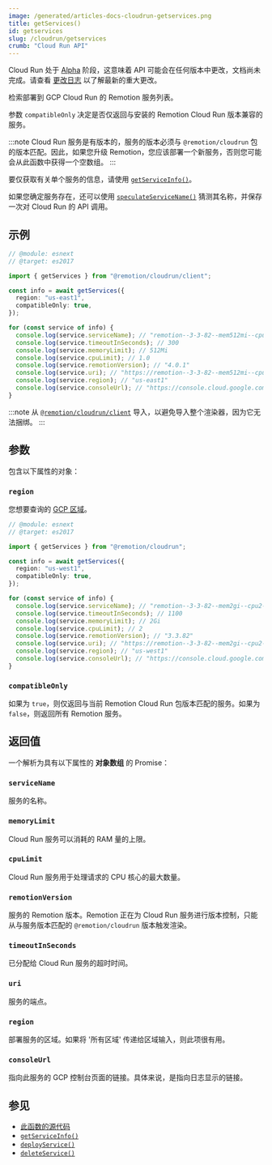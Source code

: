 ```yaml
---
image: /generated/articles-docs-cloudrun-getservices.png
title: getServices()
id: getservices
slug: /cloudrun/getservices
crumb: "Cloud Run API"
---
```


<ExperimentalBadge>
<p>Cloud Run 处于 <a href="/docs/cloudrun-alpha">Alpha</a> 阶段，这意味着 API 可能会在任何版本中更改，文档尚未完成。请查看 <a href="https://remotion.dev/changelog">更改日志</a> 以了解最新的重大更改。</p>
</ExperimentalBadge>

检索部署到 GCP Cloud Run 的 Remotion 服务列表。

参数 `compatibleOnly` 决定是否仅返回与安装的 Remotion Cloud Run 版本兼容的服务。

:::note
Cloud Run 服务是有版本的，服务的版本必须与 `@remotion/cloudrun` 包的版本匹配。因此，如果您升级 Remotion，您应该部署一个新服务，否则您可能会从此函数中获得一个空数组。
:::

要仅获取有关单个服务的信息，请使用 [`getServiceInfo()`](/docs/cloudrun/getserviceinfo)。

如果您确定服务存在，还可以使用 [`speculateServiceName()`](/docs/cloudrun/speculateservicename) 猜测其名称，并保存一次对 Cloud Run 的 API 调用。

## 示例

```ts twoslash
// @module: esnext
// @target: es2017

import { getServices } from "@remotion/cloudrun/client";

const info = await getServices({
  region: "us-east1",
  compatibleOnly: true,
});

for (const service of info) {
  console.log(service.serviceName); // "remotion--3-3-82--mem512mi--cpu1-0"
  console.log(service.timeoutInSeconds); // 300
  console.log(service.memoryLimit); // 512Mi
  console.log(service.cpuLimit); // 1.0
  console.log(service.remotionVersion); // "4.0.1"
  console.log(service.uri); // "https://remotion--3-3-82--mem512mi--cpu1-0--t-300-1a2b3c4d5e-ue.a.run.app"
  console.log(service.region); // "us-east1"
  console.log(service.consoleUrl); // "https://console.cloud.google.com/run/detail/us-east1/remotion--3-3-82--mem512mi--cpu1-0--t-300/logs"
}
```

:::note
从 [`@remotion/cloudrun/client`](/docs/cloudrun/light-client) 导入，以避免导入整个渲染器，因为它无法捆绑。
:::

## 参数

包含以下属性的对象：

### `region`

您想要查询的 [GCP 区域](/docs/cloudrun/region-selection)。

```ts twoslash
// @module: esnext
// @target: es2017

import { getServices } from "@remotion/cloudrun";

const info = await getServices({
  region: "us-west1",
  compatibleOnly: true,
});

for (const service of info) {
  console.log(service.serviceName); // "remotion--3-3-82--mem2gi--cpu2--t-1100"
  console.log(service.timeoutInSeconds); // 1100
  console.log(service.memoryLimit); // 2Gi
  console.log(service.cpuLimit); // 2
  console.log(service.remotionVersion); // "3.3.82"
  console.log(service.uri); // "https://remotion--3-3-82--mem2gi--cpu2--t-1100-1a2b3c4d5e-uw.a.run.app"
  console.log(service.region); // "us-west1"
  console.log(service.consoleUrl); // "https://console.cloud.google.com/run/detail/us-west1/remotion--3-3-82--mem2gi--cpu2--t-1100/logs"
}
```

### `compatibleOnly`

如果为 `true`，则仅返回与当前 Remotion Cloud Run 包版本匹配的服务。如果为 `false`，则返回所有 Remotion 服务。

## 返回值

一个解析为具有以下属性的 **对象数组** 的 Promise：

### `serviceName`

服务的名称。

### `memoryLimit`

Cloud Run 服务可以消耗的 RAM 量的上限。

### `cpuLimit`

Cloud Run 服务用于处理请求的 CPU 核心的最大数量。

### `remotionVersion`

服务的 Remotion 版本。Remotion 正在为 Cloud Run 服务进行版本控制，只能从与服务版本匹配的 `@remotion/cloudrun` 版本触发渲染。



### `timeoutInSeconds`

已分配给 Cloud Run 服务的超时时间。



### `uri`

服务的端点。



### `region`

部署服务的区域。如果将 '所有区域' 传递给区域输入，则此项很有用。



### `consoleUrl`

指向此服务的 GCP 控制台页面的链接。具体来说，是指向日志显示的链接。



## 参见

- [此函数的源代码](https://github.com/remotion-dev/remotion/blob/main/packages/cloudrun/src/api/get-services.ts)
- [`getServiceInfo()`](/docs/cloudrun/getserviceinfo)
- [`deployService()`](/docs/cloudrun/deployservice)
- [`deleteService()`](/docs/cloudrun/deleteservice)
